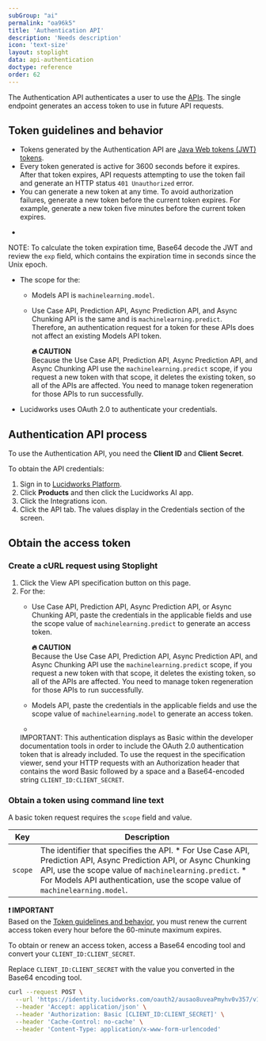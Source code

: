 ```yaml
---
subGroup: "ai"
permalink: "oa96k5"
title: 'Authentication API'
description: 'Needs description'
icon: 'text-size'
layout: stoplight
data: api-authentication
doctype: reference
order: 62
---
```


The Authentication API authenticates a user to use the [APIs](/lw-platform/platform/oqzogo/index). The single endpoint generates an access token to use in future API requests.

## Token guidelines and behavior

* Tokens generated by the Authentication API are [Java Web tokens (JWT) tokens](https://jwt.io/).
* Every token generated is active for 3600 seconds before it expires. After that token expires, API requests attempting to use the token fail and generate an HTTP status `401 Unauthorized` error.
* You can generate a new token at any time. To avoid authorization failures, generate a new token before the current token expires. For example, generate a new token five minutes before the current token expires.
+ 
NOTE: To calculate the token expiration time, Base64 decode the JWT and review the `exp` field, which contains the expiration time in seconds since the Unix epoch.
* The scope for the:
  * Models API is `machinelearning.model`.
  * Use Case API, Prediction API, Async Prediction API, and Async Chunking API is the same and is `machinelearning.predict`. Therefore, an authentication request for a token for these APIs does not affect an existing Models API token.

    **🔥 CAUTION**\
    Because the Use Case API, Prediction API, Async Prediction API, and Async Chunking API use the `machinelearning.predict` scope, if you request a new token with that scope, it deletes the existing token, so all of the APIs are affected. You need to manage token regeneration for those APIs to run successfully.
* Lucidworks uses OAuth 2.0 to authenticate your credentials.

## Authentication API process

To use the Authentication API, you need the **Client ID** and **Client Secret**.

To obtain the API credentials:

1. Sign in to [Lucidworks Platform](https://platform.lucidworks.com).
2. Click **Products** and then click the Lucidworks AI app.
3. Click the Integrations icon.
4. Click the API tab. The values display in the Credentials section of the screen.

## Obtain the access token

### Create a cURL request using Stoplight

1. Click the View API specification button on this page. 
2. For the:
   * Use Case API, Prediction API, Async Prediction API, or Async Chunking API, paste the credentials in the applicable fields and use the scope value of `machinelearning.predict` to generate an access token. 

     **🔥 CAUTION**\
     Because the Use Case API, Prediction API, Async Prediction API, and Async Chunking API use the `machinelearning.predict` scope, if you request a new token with that scope, it deletes the existing token, so all of the APIs are affected. You need to manage token regeneration for those APIs to run successfully.
   * Models API, paste the credentials in the applicable fields and use the scope value of `machinelearning.model` to generate an access token.
   + 
   IMPORTANT: This authentication displays as Basic within the developer documentation tools in order to include the OAuth 2.0 authentication token that is already included. To use the request in the specification viewer, send your HTTP requests with an Authorization header that contains the word Basic followed by a space and a Base64-encoded string `CLIENT_ID:CLIENT_SECRET`.

### Obtain a token using command line text

A basic token request requires the `scope` field and value.

| Key | Description |
| --- | --- |
| `scope` | The identifier that specifies the API. * For Use Case API, Prediction API, Async Prediction API, or Async Chunking API, use the scope value of `machinelearning.predict`. * For Models API authentication, use the scope value of `machinelearning.model`. |

**❗ IMPORTANT**\
Based on the [Token guidelines and behavior](#token-guidelines-and-behavior), you must renew the current access token every hour before the 60-minute maximum expires.

To obtain or renew an access token, access a Base64 encoding tool and convert your `CLIENT_ID:CLIENT_SECRET`.

Replace `CLIENT_ID:CLIENT_SECRET` with the value you converted in the Base64 encoding tool. 

```bash
curl --request POST \
  --url 'https://identity.lucidworks.com/oauth2/ausao8uveaPmyhv0v357/v1/token?scope=machinelearning.predict&grant_type=client_credentials' \
  --header 'Accept: application/json' \
  --header 'Authorization: Basic [CLIENT_ID:CLIENT_SECRET]' \
  --header 'Cache-Control: no-cache' \
  --header 'Content-Type: application/x-www-form-urlencoded'
```
